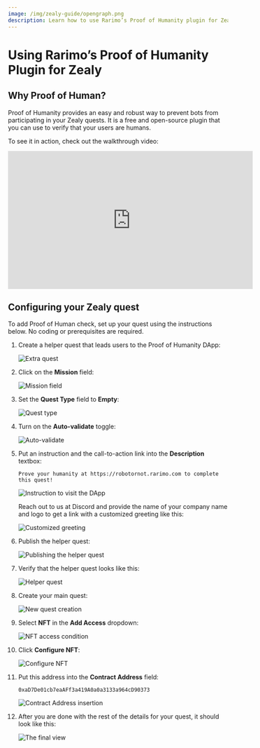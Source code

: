 ```yaml
---
image: /img/zealy-guide/opengraph.png
description: Learn how to use Rarimo’s Proof of Humanity plugin for Zealy to prevent bots from participating in your quests.
---
```


# Using Rarimo’s Proof of Humanity Plugin for Zealy

## Why Proof of Human?

Proof of Humanity provides an easy and robust way to prevent bots from participating in your Zealy quests. It is a free and open-source plugin that you can use to verify that your users are humans.


To see it in action, check out the walkthrough video:

<iframe width="560" height="315" src="https://www.youtube.com/embed/asQ7zOYaKLs?si=hl7D32ZgwuiB3BNv" title="YouTube video player" frameborder="0" allow="accelerometer; autoplay; clipboard-write; encrypted-media; gyroscope; picture-in-picture; web-share" allowfullscreen></iframe>

## Configuring your Zealy quest

To add Proof of Human check, set up your quest using the instructions below. No coding or prerequisites are required.

1. Create a helper quest that leads users to the Proof of Humanity DApp:

    ![Extra quest](/img/zealy-guide/step-1.png)

1. Click on the **Mission** field:

    ![Mission field](/img/zealy-guide/step-2.png)

1. Set the **Quest Type** field to **Empty**:

    ![Quest type](/img/zealy-guide/step-3.png)

1. Turn on the **Auto-validate** toggle:

    ![Auto-validate](/img/zealy-guide/step-4.png)

1. Put an instruction and the call-to-action link into the **Description** textbox:

    ```plain
    Prove your humanity at https://robotornot.rarimo.com to complete this quest!
    ```

    ![Instruction to visit the DApp](/img/zealy-guide/step-5.png)

    Reach out to us at <OutLink href="https://discord.com/channels/1034798419614629908/1034798420713553966/1063164663216484473">Discord</OutLink> and provide the name of your company name and logo to get a link with a customized greeting like this:

    ![Customized greeting](/img/poh-greeting.png)

1. Publish the helper quest:

    ![Publishing the helper quest](/img/zealy-guide/step-6.png)

1. Verify that the helper quest looks like this:

    ![Helper quest](/img/zealy-guide/step-7.png)

1. Create your main quest:

    ![New quest creation](/img/zealy-guide/step-8.png)

1. Select **NFT** in the  **Add Access** dropdown:

    ![NFT access condition](/img/zealy-guide/step-9.png)

1. Click **Configure NFT**:

    ![Configure NFT](/img/zealy-guide/step-10.png)

1. Put this address into the **Contract Address** field:

    ```
    0xaD7De01cb7eaAFf3a419A0a0a3133a964cD90373
    ```

    ![Contract Address insertion](/img/zealy-guide/step-11.png)

1. After you are done with the rest of the details for your quest, it should look like this:

    ![The final view](/img/zealy-guide/step-12.png)

